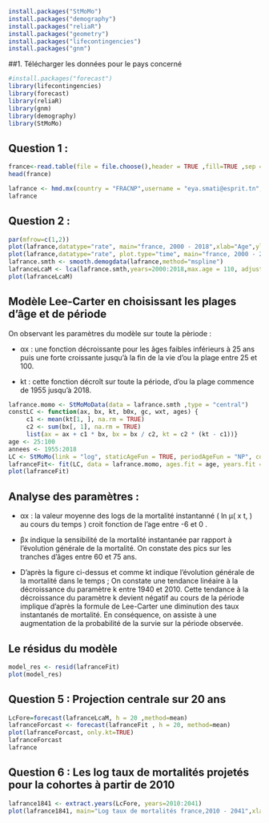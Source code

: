 ```r
install.packages("StMoMo")
install.packages("demography")
install.packages("reliaR")
install.packages("geometry")
install.packages("lifecontingencies")
install.packages("gnm")
```

##1. Télécharger les données pour le pays concerné
```r
#install.packages("forecast")
library(lifecontingencies)
library(forecast)
library(reliaR)
library(gnm)
library(demography)
library(StMoMo)

```

## Question 1 : 
```r
france<-read.table(file = file.choose(),header = TRUE ,fill=TRUE ,sep = "", dec = ".")
head(france)
```


```r
lafrance <- hmd.mx(country = "FRACNP",username = "eya.smati@esprit.tn",password = "1648294877",label = "france")
lafrance
```
## Question 2 : 

```r
par(mfrow=c(1,2))
plot(lafrance,datatype="rate", main="france, 2000 - 2018",xlab="Age",ylab="Taux (log)")
plot(lafrance,datatype="rate", plot.type="time", main="france, 2000 - 2018",xlab="Années",ylab="Taux (log)")
lafrance.smth <- smooth.demogdata(lafrance,method="mspline")
lafranceLcaM <- lca(lafrance.smth,years=2000:2018,max.age = 110, adjust="dt")
plot(lafranceLcaM)

```
## Modèle Lee-Carter en choisissant les plages d'âge et de période

On observant les paramètres du modèle sur toute la pèriode : 

+ αx : une fonction  décroissante pour les âges faibles inférieurs à 25 ans puis une forte croissante jusqu’à la fin de la vie d'ou la plage entre 25 et 100.

+ kt : cette fonction décroît sur toute la période, d'ou la plage commence de 1955 jusqu'à 2018.   


```r
lafrance.momo <- StMoMoData(data = lafrance.smth ,type = "central")
constLC <- function(ax, bx, kt, b0x, gc, wxt, ages) {
     c1 <- mean(kt[1, ], na.rm = TRUE)
     c2 <- sum(bx[, 1], na.rm = TRUE)
     list(ax = ax + c1 * bx, bx = bx / c2, kt = c2 * (kt - c1))}
age <- 25:100
annees <- 1955:2018
LC <- StMoMo(link = "log", staticAgeFun = TRUE, periodAgeFun = "NP", constFun = constLC)
lafranceFit<- fit(LC, data = lafrance.momo, ages.fit = age, years.fit = annees )
plot(lafranceFit)
```
## Analyse des paramètres :

- αx :  la valeur moyenne des logs de la mortalité instantanné ( ln µ( x t, ) au cours du temps  ) croit fonction de l'age entre -6 et 0 .

- βx indique la sensibilité de la mortalité instantanée par rapport à l’évolution générale de la mortalité. On constate des pics sur les tranches d’âges entre 60 et 75 ans.

- D’après la figure ci-dessus et comme  kt indique l’évolution générale de la mortalité dans le temps ; On constate une tendance linéaire à la décroissance du paramètre k  entre 1940 et 2010. Cette tendance à la décroissance du paramètre k devient négatif au cours de la période implique d’après la formule de Lee-Carter une diminution des taux instantanés de mortalité. En conséquence, on assiste à une augmentation  de la probabilité  de la  survie sur la période observée.


## Le résidus du modèle 

```r
model_res <- resid(lafranceFit)
plot(model_res)
```

## Question 5 : Projection centrale sur 20 ans

```r
LcFore=forecast(lafranceLcaM, h = 20 ,method=mean)
lafranceForcast <- forecast(lafranceFit , h = 20, method=mean)
plot(lafranceForcast, only.kt=TRUE)
lafranceForcast
lafrance
```
## Question 6 : Les log taux de mortalités projetés pour la cohortes à partir de 2010

```r
lafrance1841 <- extract.years(LcFore, years=2010:2041)
plot(lafrance1841, main="Log taux de mortalités france,2010 - 2041",xlab="Age",ylab="Taux de mortalité (log)")
```

